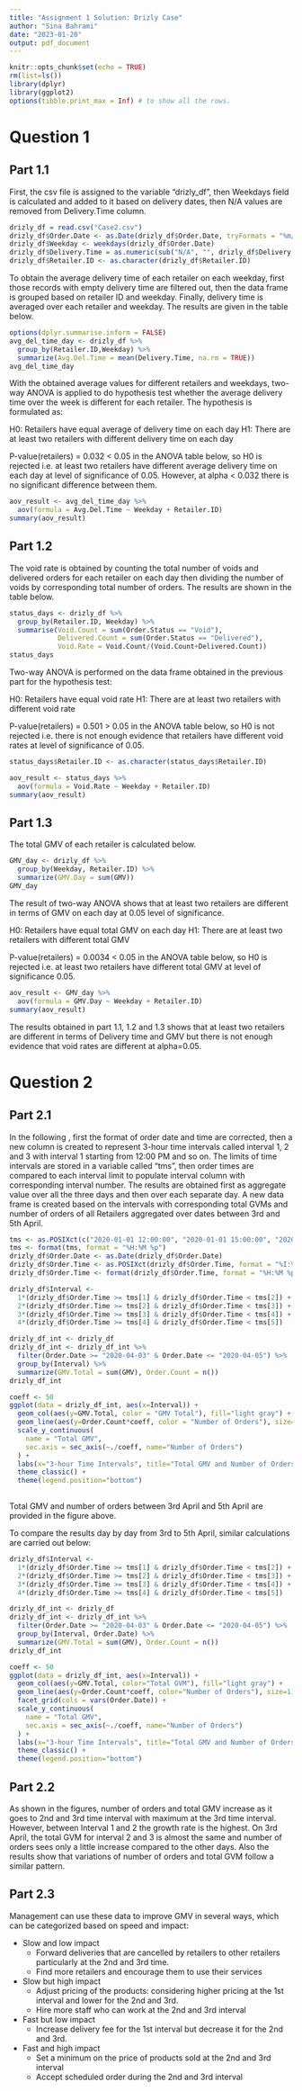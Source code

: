 ```yaml
---
title: "Assignment 1 Solution: Drizly Case"
author: "Sina Bahrami"
date: "2023-01-20"
output: pdf_document
---
```


```r
knitr::opts_chunk$set(echo = TRUE)
rm(list=ls())
library(dplyr)
library(ggplot2)
options(tibble.print_max = Inf) # to show all the rows.
```

# Question 1

## Part 1.1

First, the csv file is assigned to the variable "drizly_df", then Weekdays field is calculated and added to it based on delivery dates, then N/A values are removed from Delivery.Time column.

```r
drizly_df = read.csv("Case2.csv")
drizly_df$Order.Date <- as.Date(drizly_df$Order.Date, tryFormats = "%m/%d/%Y")
drizly_df$Weekday <- weekdays(drizly_df$Order.Date)
drizly_df$Delivery.Time = as.numeric(sub("N/A", "", drizly_df$Delivery.Time))
drizly_df$Retailer.ID <- as.character(drizly_df$Retailer.ID)
```

To obtain the average delivery time of each retailer on each weekday, first those records with empty delivery time are filtered out, then the data frame is grouped based on retailer ID and weekday. Finally, delivery time is averaged over each retailer and weekday. The results are given in the table below.

```r
options(dplyr.summarise.inform = FALSE)
avg_del_time_day <- drizly_df %>%
  group_by(Retailer.ID,Weekday) %>%
  summarize(Avg.Del.Time = mean(Delivery.Time, na.rm = TRUE))
avg_del_time_day
```

With the obtained average values for different retailers and weekdays, two-way ANOVA  is applied to do hypothesis test whether the average delivery time over the week is different for each retailer. The hypothesis is formulated as:

H0: Retailers have equal average of delivery time on each day
H1: There are at least two retailers with different delivery time on each day

P-value(retailers) = 0.032 < 0.05 in the ANOVA table below, so H0 is rejected i.e. at least two retailers have different average delivery time on each day at level of significance of 0.05. However, at alpha < 0.032 there is no significant difference between them.

```r
aov_result <- avg_del_time_day %>%
  aov(formula = Avg.Del.Time ~ Weekday + Retailer.ID)
summary(aov_result)
```

## Part 1.2

The void rate is obtained by counting the total number of voids and delivered orders for each retailer on each day then dividing the number of voids by corresponding total number of orders. The results are shown in the table below.

```r
status_days <- drizly_df %>%
  group_by(Retailer.ID, Weekday) %>%
  summarise(Void.Count = sum(Order.Status == "Void"),
            Delivered.Count = sum(Order.Status == "Delivered"),
            Void.Rate = Void.Count/(Void.Count+Delivered.Count))
status_days
```

Two-way ANOVA is performed on the data frame obtained in the previous part for the hypothesis test:

H0: Retailers have equal void rate
H1: There are at least two retailers with different void rate

P-value(retailers) = 0.501 > 0.05 in the ANOVA table below, so H0 is not rejected i.e. there is not enough evidence that retailers have different void rates at level of significance of 0.05.

```r
status_days$Retailer.ID <- as.character(status_days$Retailer.ID)

aov_result <- status_days %>%
  aov(formula = Void.Rate ~ Weekday + Retailer.ID)
summary(aov_result)
```

## Part 1.3

The total GMV of each retailer is calculated below.

```r
GMV_day <- drizly_df %>%
  group_by(Weekday, Retailer.ID) %>%
  summarize(GMV.Day = sum(GMV))
GMV_day
```

The result of two-way ANOVA shows that at least two retailers are different in terms of GMV on each day at 0.05 level of significance.

H0: Retailers have equal total GMV on each day
H1: There are at least two retailers with different total GMV

P-value(retailers) = 0.0034 < 0.05 in the ANOVA table below, so H0 is rejected i.e. at least two retailers have different total GMV at level of significance 0.05.

```r
aov_result <- GMV_day %>%
  aov(formula = GMV.Day ~ Weekday + Retailer.ID)
summary(aov_result)
```

The results obtained in part 1.1, 1.2 and 1.3 shows that at least two retailers are different in terms of Delivery time and GMV but there is not enough evidence that void rates are different at alpha=0.05.

# Question 2

## Part 2.1

In the following , first the format of order date and time are corrected, then a new column is created to represent 3-hour time intervals called interval 1, 2 and 3 with interval 1 starting from 12:00 PM and so on. The limits of time intervals are stored in a variable called "tms", then order times are compared to each interval limit to populate interval column with corresponding interval number.
The results are obtained first as aggregate value over all the three days and then over each separate day.
A new data frame is created based on the intervals with corresponding total GVMs and number of orders of all Retailers aggregated over dates between 3rd and 5th April.

```r
tms <- as.POSIXct(c("2020-01-01 12:00:00", "2020-01-01 15:00:00", "2020-01-01 18:00:00", "2020-01-01 21:00:00",  "2020-01-01 24:00:00"))
tms <- format(tms, format = "%H:%M %p")
drizly_df$Order.Date <- as.Date(drizly_df$Order.Date)
drizly_df$Order.Time <- as.POSIXct(drizly_df$Order.Time, format = "%I:%M:%S %p")
drizly_df$Order.Time <- format(drizly_df$Order.Time, format = "%H:%M %p")

drizly_df$Interval <- 
  1*(drizly_df$Order.Time >= tms[1] & drizly_df$Order.Time < tms[2]) +
  2*(drizly_df$Order.Time >= tms[2] & drizly_df$Order.Time < tms[3]) +
  3*(drizly_df$Order.Time >= tms[3] & drizly_df$Order.Time < tms[4]) +
  4*(drizly_df$Order.Time >= tms[4] & drizly_df$Order.Time < tms[5])

drizly_df_int <- drizly_df
drizly_df_int <- drizly_df_int %>%
  filter(Order.Date >= "2020-04-03" & Order.Date <= "2020-04-05") %>%
  group_by(Interval) %>%
  summarize(GMV.Total = sum(GMV), Order.Count = n())
drizly_df_int

coeff <- 50
ggplot(data = drizly_df_int, aes(x=Interval)) +
  geom_col(aes(y=GMV.Total, color = "GMV Total"), fill="light gray") +
  geom_line(aes(y=Order.Count*coeff, color = "Number of Orders"), size=1) +
  scale_y_continuous(
    name = "Total GMV",
    sec.axis = sec_axis(~./coeff, name="Number of Orders")
  ) +
  labs(x="3-hour Time Intervals", title="Total GMV and Number of Orders aggregated over the time interval between 3rd April and 5th. April") +
  theme_classic() +
  theme(legend.position="bottom")
  
```

Total GMV and number of orders between 3rd April and 5th April are provided in the figure above.

To compare the results day by day from 3rd to 5th April, similar calculations are carried out below:

```r

drizly_df$Interval <- 
  1*(drizly_df$Order.Time >= tms[1] & drizly_df$Order.Time < tms[2]) +
  2*(drizly_df$Order.Time >= tms[2] & drizly_df$Order.Time < tms[3]) +
  3*(drizly_df$Order.Time >= tms[3] & drizly_df$Order.Time < tms[4]) +
  4*(drizly_df$Order.Time >= tms[4] & drizly_df$Order.Time < tms[5])

drizly_df_int <- drizly_df
drizly_df_int <- drizly_df_int %>%
  filter(Order.Date >= "2020-04-03" & Order.Date <= "2020-04-05") %>%
  group_by(Interval, Order.Date) %>%
  summarize(GMV.Total = sum(GMV), Order.Count = n())
drizly_df_int

coeff <- 50
ggplot(data = drizly_df_int, aes(x=Interval)) +
  geom_col(aes(y=GMV.Total, color="Total GVM"), fill="light gray") +
  geom_line(aes(y=Order.Count*coeff, color="Number of Orders"), size=1) +
  facet_grid(cols = vars(Order.Date)) +
  scale_y_continuous(
    name = "Total GMV",
    sec.axis = sec_axis(~./coeff, name="Number of Orders")
  ) +
  labs(x="3-hour Time Intervals", title="Total GMV and Number of Orders on each day between 3rd April and 5th April") +
  theme_classic() +
  theme(legend.position="bottom")
```

## Part 2.2

As shown in the figures, number of orders and total GMV increase as it goes to 2nd and 3rd time interval with maximum at the 3rd time interval. However, between Interval 1 and 2 the growth rate is the highest. On 3rd April, the total GVM for interval 2 and 3 is almost the same and number of orders sees only a little increase compared to the other days.
Also the results show that variations of number of orders and total GVM follow a similar pattern.

## Part 2.3

Management can use these data to improve GMV in several ways, which can be categorized based on speed and impact:

* Slow and low impact
    + Forward deliveries that are cancelled by retailers to other retailers particularly at the 2nd and 3rd time. 
    + Find more retailers and encourage them to use their services
* Slow but high impact
    + Adjust pricing of the products: considering higher pricing at the 1st interval and lower for the 2nd and 3rd.
    + Hire more staff who can work at the 2nd and 3rd interval
* Fast but low impact
    + Increase delivery fee for the 1st interval but decrease it for the 2nd and 3rd.
* Fast and high impact
    + Set a minimum on the price of products sold at the 2nd and 3rd interval
    + Accept scheduled order during the 2nd and 3rd interval
